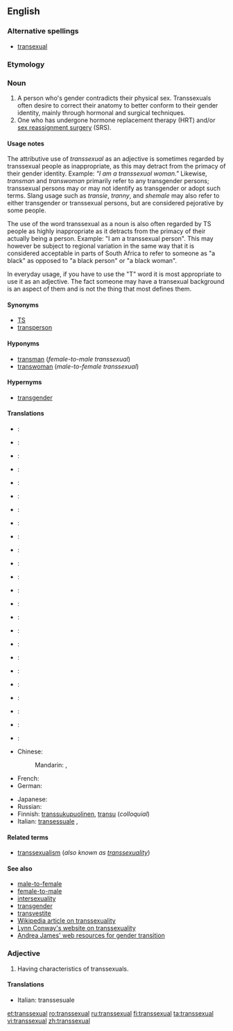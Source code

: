 ==English==

===Alternative spellings===
* [[transexual]]

===Etymology===
{{prefix|trans|sexual}}

===Noun===
{{en-noun}}

# A person who's gender contradicts their physical sex.  Transsexuals often desire to correct their anatomy to better conform to their gender identity, mainly through hormonal and surgical techniques.
# One who has undergone hormone replacement therapy (HRT) and/or [[sex reassignment surgery]] (SRS).

====Usage notes====
The attributive use of ''transsexual'' as an adjective is sometimes regarded by transsexual people as inappropriate, as this may detract from the primacy of their gender identity. Example: ''"I am a transsexual woman."'' Likewise, ''transman'' and ''transwoman'' primarily refer to any transgender persons; transsexual persons may or may not identify as transgender or adopt such terms.  Slang usage such as ''transie'', ''tranny'', and ''shemale'' may also refer to either transgender or transsexual persons, but are considered pejorative by some people.

The use of the word transsexual as a noun is also often regarded by TS people as highly inappropriate as it detracts from the primacy of their actually being a person.
Example: "I am a transsexual person". This may however be subject to regional variation in the same way that it is considered acceptable in parts of South Africa to refer to someone as "a black" as opposed to "a black person" or "a black woman".

In everyday usage, if you have to use the "T" word it is most appropriate to use it as an adjective. The fact someone may have a transexual background is an aspect of them and is not the thing that most defines them.

====Synonyms====
* [[TS]]
* [[transperson]]

====Hyponyms====
* [[transman]] (''female-to-male transsexual'')
* [[transwoman]]  (''male-to-female transsexual'')

====Hypernyms====
* [[transgender]]

====Translations====
{{trans-top|}}
*{{trreq|Arabic}}:
*{{trreq|Finnish}}:
*{{trreq|French}}:
*{{trreq|German}}:
*{{trreq|Italian}}:
*{{trreq|Japanese}}:
{{trans-mid}}
*{{trreq|Korean}}:
*{{trreq|Mandarin}}:
*{{trreq|Polish}}:
*{{trreq|Portuguese}}:
*{{trreq|Russian}}:
*{{trreq|Spanish}}:
{{trans-bottom}}
{{trans-top|}}
*{{trreq|Arabic}}:
*{{trreq|Finnish}}:
*{{trreq|French}}:
*{{trreq|German}}:
*{{trreq|Italian}}:
*{{trreq|Japanese}}:
{{trans-mid}}
*{{trreq|Korean}}:
*{{trreq|Mandarin}}:
*{{trreq|Polish}}:
*{{trreq|Portuguese}}:
*{{trreq|Russian}}:
*{{trreq|Spanish}}:
{{trans-bottom}}
{{checktrans-top}}
* Chinese:
*: Mandarin: {{t|zh|變性者|sc=Hani}}, {{t|zh|变性者|tr=biànxìngzhě|sc=Hani}}
* French: {{t|fr|transsexuel|m}}
* German: {{t|de|Transsexuell|m}}
{{trans-mid}}
* Japanese: {{t|ja|性転換者|tr=せいてんかん しゃ, seitenkansha|sc=Jpan}}
* Russian: {{t|ru|транссексуал|m|tr=transseksuál|sc=Cyrl}}
* Finnish: [[transsukupuolinen]], [[transu]] (''colloquial'')
* Italian: [[transessuale]] {{m}},{{f}}
{{trans-bottom}}

====Related terms====
* [[transsexualism]] (''also known as [[transsexuality]]'')

====See also====
* [[male-to-female]]
* [[female-to-male]]
* [[intersexuality]]
* [[transgender]]
* [[transvestite]]
* [[w:Transsexuality|Wikipedia article on transsexuality]]
* [http://ai.eecs.umich.edu/people/conway/conway.html Lynn Conway's website on transsexuality]
* [http://www.tsroadmap.com Andrea James' web resources for gender transition]

===Adjective===
{{en-adj}}

# Having characteristics of transsexuals.

====Translations====
{{trans-top|having characteristics of transexuals}}
* Italian: transsesuale
{{trans-mid}}
{{trans-bottom}}

[[et:transsexual]]
[[ro:transsexual]]
[[ru:transsexual]]
[[fi:transsexual]]
[[ta:transsexual]]
[[vi:transsexual]]
[[zh:transsexual]]